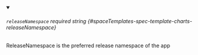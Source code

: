 
<details className="config-field" data-expandable="false" open>
<summary>

###### `releaseNamespace` <span className="config-field-required" data-required="false">required</span> <span className="config-field-type">string</span> <span className="config-field-default"></span> <span className="config-field-enum"></span> {#spaceTemplates-spec-template-charts-releaseNamespace}

ReleaseNamespace is the preferred release namespace of the app

</summary>



</details>
